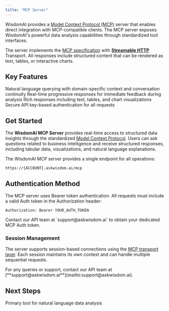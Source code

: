 ```yaml
---
title: "MCP Server"
---
```


WisdomAI provides a [Model Context Protocol (MCP)](https://modelcontextprotocol.io) server that enables direct integration with MCP-compatible clients. The MCP server exposes WisdomAI's powerful data analysis capabilities through standardized tool interfaces.

The server implements the [MCP specification](https://modelcontextprotocol.io/specification) with [**Streamable HTTP**](https://modelcontextprotocol.io/specification/2025-06-18/basic/transports#streamable-http) Transport. All responses include structured content that can be rendered as text, tables, or interactive charts.

## Key Features

<CardGroup cols={2}>
  <Card title="Chat Tool" icon="message">
    Natural language querying with domain-specific context and conversation continuity
  </Card>
  <Card title="Streaming Support" icon="signal-stream">
    Real-time progressive responses for immediate feedback during analysis
  </Card>
  <Card title="Structured Content" icon="table">
    Rich responses including text, tables, and chart visualizations
  </Card>
  <Card title="Bearer Authentication" icon="shield-check">
    Secure API key-based authentication for all requests
  </Card>
</CardGroup>

## Get Started

The **WisdomAI MCP Server** provides real-time access to structured data insights through the standardized [Model Context Protocol](https://modelcontextprotocol.io). Users can ask questions related to business intelligence and receive structured responses, including tabular data, visualizations, and natural language explanations.

The WisdomAI MCP server provides a single endpoint for all operations:

```
https://{ACCOUNT}.askwisdom.ai/mcp
```

## Authentication Method

The MCP server uses Bearer token authentication. All requests must include a valid Auth token in the Authorization header:

```
Authorization: Bearer YOUR_AUTH_TOKEN
```

<Note>
  Contact our API team at `support@askwisdom.ai` to obtain your dedicated MCP Auth token.
</Note>

### Session Management

The server supports session-based connections using the [MCP transport layer](https://modelcontextprotocol.io/specification/basic/transports). Each session maintains its own context and can handle multiple sequential requests.

<Info>
  For any queries or support, contact our API team at [**support@askwisdom.ai**](mailto:support@askwisdom.ai).
</Info>

## Next Steps

<CardGroup cols={2}>
  <Card title="Chat Tool" icon="message" href="/integrations/mcp-server/tools/chat">
    Primary tool for natural language data analysis
  </Card>
</CardGroup>